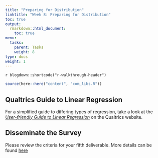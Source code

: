 ```yaml
---
title: "Preparing for Distribution"
linktitle: "Week 8: Preparing for Distribution"
toc: true
output:
  rmarkdown::html_document:
    toc: true
menu:
  tasks:
    parent: Tasks
    weight: 8
type: docs
weight: 1
---
```


`r blogdown::shortcode("r-walkthrough-header")`

```r
source(here::here("content", "com_libs.R"))
```

## Qualtrics Guide to Linear Regression

For a simplified guide to differing types of regression, take a look at the <a href="https://www.qualtrics.com/support/stats-iq/analyses/regression-guides/user-friendly-guide-linear-regression/" target="_blank"><i>User-friendly Guide to Linear Regression</i></a> on the Qualtrics website.

## Disseminate the Survey

Please review the criteria for your fifth deliverable. More details can be found [here](/deliverables/05-l5/)
